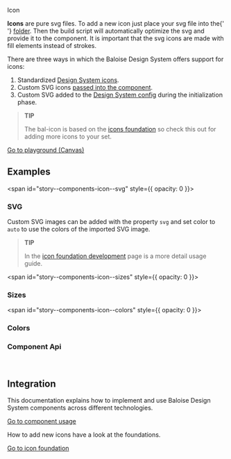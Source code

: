 
<bal-doc-banner id="story--components-icon--basic" >Icon</bal-doc-banner>

<bal-doc-lead>
  <b>Icons</b> are pure svg files. To add a new icon just place your svg file into the{' '}
  <a href="https://github.com/baloise/design-system/tree/main/packages/icons/svg">folder</a>. Then the build script will
  automatically optimize the svg and provide it to the component. It is important that the svg icons are made with fill
  elements instead of strokes.
</bal-doc-lead>

There are three ways in which the Baloise Design System offers support for icons:

1. Standardized [Design System icons](?path=/docs/foundation-icons-overview--page#overview).
2. Custom SVG icons [passed into the component](?path=/docs/components-icon--basic#svg).
3. Custom SVG added to the [Design System config](?path=/docs/foundation-icons-development--page#import-during-initialization) during the initialization phase.

> **TIP**
>
> The bal-icon is based on the [icons foundation](?path=/docs/foundation-icons-development--page) so check this out for adding more icons to your set.

<Canvas withSource="open">
  <Story id="components-icon--basic" />
</Canvas>

<bal-doc-app>
  <bal-button-group class="mb-large" position="center">
    <a class="button is-primary" href="?path=/story/components-icon--basic">
      Go to playground (Canvas)
    </a>
    <bal-doc-code-sandbox
      framework="angular"
      template={Basic.parameters.docs.source.code}
      modules="icon"
    ></bal-doc-code-sandbox>
    <bal-doc-code-sandbox
      framework="html"
      template={Basic.parameters.docs.source.code}
      modules="icon"
    ></bal-doc-code-sandbox>
  </bal-button-group>
</bal-doc-app>

## Examples

<span id="story--components-icon--svg" style={{ opacity: 0 }}></span>

### SVG

Custom SVG images can be added with the property `svg` and set color to `auto` to use the colors of the imported SVG image.

<Canvas withSource="open">
  <Story id="components-icon--svg" />
</Canvas>

> **TIP**
>
> In the [icon foundation development](?path=/docs/foundation-icons-development--page#import-into-the-component) page is a more detail usage guide.

<span id="story--components-icon--sizes" style={{ opacity: 0 }}></span>

### Sizes

<Canvas withSource="open">
  <Story id="components-icon--sizes" />
</Canvas>

<span id="story--components-icon--colors" style={{ opacity: 0 }}></span>

### Colors

<Canvas withSource="open">
  <Story id="components-icon--colors" />
</Canvas>

### Component Api

<Description markdown={readme} />

<br />

## Integration

This documentation explains how to implement and use Baloise Design System components across different technologies.

<a class="button is-primary" href="?path=/docs/development-components--page">
  Go to component usage
</a>

How to add new icons have a look at the foundations.

<a class="button is-info" href="?path=/docs/foundation-icons-development--page">
  Go to icon foundation
</a>


<Description markdown={theming} />


<Description markdown={testing} />

<bal-doc-github link="/components/bal-icon/stories/bal-icon.docs.mdx"></bal-doc-github>
